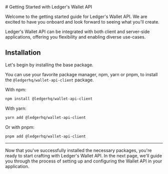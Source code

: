 <div>
  # Getting Started with Ledger's Wallet API

  Welcome to the getting started guide for Ledger's Wallet API. We are excited to have you onboard and look forward to
  seeing what you'll create.

  Ledger's Wallet API can be integrated with both client and server-side applications, offering you flexibility and
  enabling diverse use-cases.

  ## Installation

  Let's begin by installing the base package.

  You can use your favorite package manager, npm, yarn or pnpm, to install the `@ledgerhq/wallet-api-client` package.

  With npm:

  ```bash
  npm install @ledgerhq/wallet-api-client
  ```

  With yarn:

  ```bash
  yarn add @ledgerhq/wallet-api-client
  ```

  Or with pnpm:

  ```bash
  pnpm add @ledgerhq/wallet-api-client
  ```

  ---

  Now that you've successfully installed the necessary packages, you're ready to start crafting with Ledger's Wallet
  API. In the next page, we'll guide you through the process of setting up and configuring the Wallet API in your
  application.
</div>